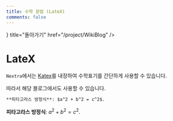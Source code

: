 ```yaml
---
title: 수학 문법 (LateX)
comments: false
---
```



<Cards>
<Card icon={<MarkIcon/>} title="돌아가기" href="/project/WikiBlog" />
</Cards>

# LateX
`Nextra`에서는 [Katex](https://katex.org/)를 내장하여 수학표기를 간단하게 사용할 수 있습니다.

따라서 해당 블로그에서도 사용할 수 있습니다.

```md filename="Markdown"
**피타고라스 방정식**: $a^2 + b^2 = c^2$.
```
**피타고라스 방정식**: $a^2 + b^2 = c^2$.